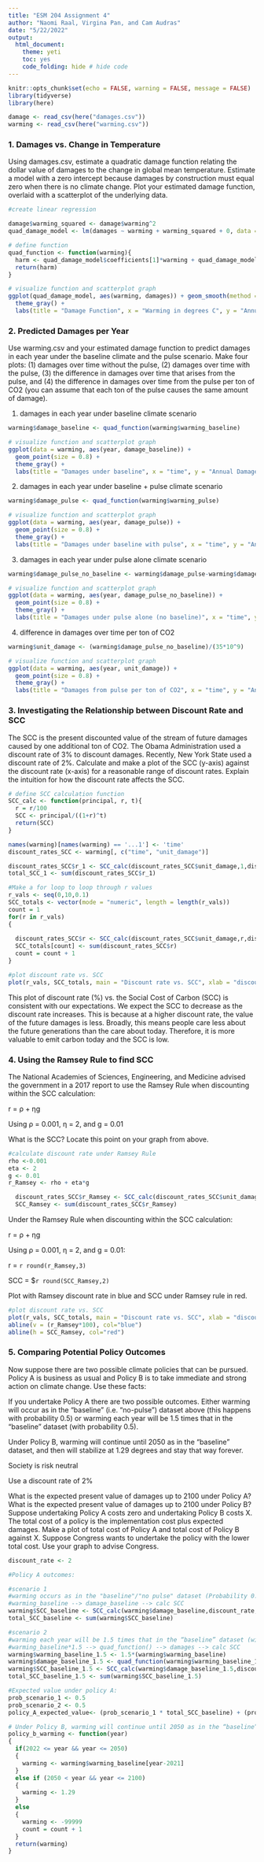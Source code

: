 ```yaml
---
title: "ESM 204 Assignment 4"
author: "Naomi Raal, Virgina Pan, and Cam Audras"
date: "5/22/2022"
output: 
  html_document:
    theme: yeti
    toc: yes
    code_folding: hide # hide code
---
```


```r
knitr::opts_chunk$set(echo = FALSE, warning = FALSE, message = FALSE)
library(tidyverse)
library(here)
```

```r
damage <- read_csv(here("damages.csv"))
warming <- read_csv(here("warming.csv"))
```

### **1. Damages vs. Change in Temperature**
Using damages.csv, estimate a quadratic damage function relating the dollar value of damages to the change in global mean temperature. Estimate a model with a zero intercept because damages by construction must equal zero when there is no climate change. Plot your estimated damage function, overlaid with a scatterplot of the underlying data.

```r
#create linear regression 

damage$warming_squared <- damage$warming^2
quad_damage_model <- lm(damages ~ warming + warming_squared + 0, data = damage)

# define function 
quad_function <- function(warming){
  harm <- quad_damage_model$coefficients[1]*warming + quad_damage_model$coefficients[2]*warming^2
  return(harm)
}
```


```r
# visualize function and scatterplot graph
ggplot(quad_damage_model, aes(warming, damages)) + geom_smooth(method = "lm", formula = y ~ x + I(x^2), color = "brown") + geom_point(size = 0.8) + 
  theme_gray() +
  labs(title = "Damage Function", x = "Warming in degrees C", y = "Annual Damages in USD")
```


### **2. Predicted Damages per Year**
Use warming.csv and your estimated damage function to predict damages in each year under the baseline climate and the pulse scenario. Make four plots: (1) damages over time without the pulse, (2) damages over time with the pulse, (3) the difference in damages over time that arises from the pulse, and (4) the difference in damages over time from the pulse per ton of CO2 (you can assume that each ton of the pulse causes the same amount of damage).

(1) damages in each year under baseline climate scenario
```r
warming$damage_baseline <- quad_function(warming$warming_baseline)
```
```r
# visualize function and scatterplot graph
ggplot(data = warming, aes(year, damage_baseline)) + 
  geom_point(size = 0.8) + 
  theme_gray() +
  labs(title = "Damages under baseline", x = "time", y = "Annual Damages in USD")
```

(2) damages in each year under baseline + pulse climate scenario
```r
warming$damage_pulse <- quad_function(warming$warming_pulse)
```

```r
# visualize function and scatterplot graph
ggplot(data = warming, aes(year, damage_pulse)) + 
  geom_point(size = 0.8) + 
  theme_gray() +
  labs(title = "Damages under baseline with pulse", x = "time", y = "Annual Damages in USD")
```

(3) damages in each year under pulse alone climate scenario
```r
warming$damage_pulse_no_baseline <- warming$damage_pulse-warming$damage_baseline
```

```r
# visualize function and scatterplot graph
ggplot(data = warming, aes(year, damage_pulse_no_baseline)) + 
  geom_point(size = 0.8) + 
  theme_gray() +
  labs(title = "Damages under pulse alone (no baseline)", x = "time", y = "Annual Damages in USD")
```

(4) difference in damages over time per ton of CO2
```r
warming$unit_damage <- (warming$damage_pulse_no_baseline)/(35*10^9)
```

```r
# visualize function and scatterplot graph
ggplot(data = warming, aes(year, unit_damage)) + 
  geom_point(size = 0.8) + 
  theme_gray() +
  labs(title = "Damages from pulse per ton of CO2", x = "time", y = "Annual Damages in USD per ton CO2")
```



### **3. Investigating the Relationship between Discount Rate and SCC**
The SCC is the present discounted value of the stream of future damages caused by one
additional ton of CO2. The Obama Administration used a discount rate of 3% to discount
damages. Recently, New York State used a discount rate of 2%. Calculate and make a plot
of the SCC (y-axis) against the discount rate (x-axis) for a reasonable range of discount rates. Explain the intuition for how the discount rate affects the SCC.

```r
# define SCC calculation function 
SCC_calc <- function(principal, r, t){
  r = r/100
  SCC <- principal/((1+r)^t)
  return(SCC)
}
```

```r
names(warming)[names(warming) == '...1'] <- 'time'
discount_rates_SCC <- warming[, c("time", "unit_damage")]
```

```r
discount_rates_SCC$r_1 <- SCC_calc(discount_rates_SCC$unit_damage,1,discount_rates_SCC$time)
total_SCC_1 <- sum(discount_rates_SCC$r_1)
```


```r
#Make a for loop to loop through r values
r_vals <- seq(0,10,0.1)
SCC_totals <- vector(mode = "numeric", length = length(r_vals))
count = 1
for(r in r_vals)
{
  
  discount_rates_SCC$r <- SCC_calc(discount_rates_SCC$unit_damage,r,discount_rates_SCC$time)
  SCC_totals[count] <- sum(discount_rates_SCC$r)
  count = count + 1
}
```
```r
#plot discount rate vs. SCC
plot(r_vals, SCC_totals, main = "Discount rate vs. SCC", xlab = "discount rate (%)", ylab = "Social Cost of Carbon (SCC) in USD")
```

This plot of discount rate (%) vs. the Social Cost of Carbon (SCC) is consistent with our expectations. We expect the SCC to decrease as the discount rate increases. This is because at a higher discount rate, the value of the future damages is less. Broadly, this means people care less about the future generations than the care about today. Therefore, it is more valuable to emit carbon today and the SCC is low. 

### **4. Using the Ramsey Rule to find SCC**
The National Academies of Sciences, Engineering, and Medicine advised the government in a 2017 report to use the Ramsey Rule when discounting within the SCC calculation:

r = ρ + ηg

Using ρ = 0.001, η = 2, and g = 0.01

What is the SCC? Locate this point on your graph from above.

```r
#calculate discount rate under Ramsey Rule
rho <-0.001
eta <- 2
g <- 0.01
r_Ramsey <- rho + eta*g
```
```r
  discount_rates_SCC$r_Ramsey <- SCC_calc(discount_rates_SCC$unit_damage,(r_Ramsey*100),discount_rates_SCC$time)
  SCC_Ramsey <- sum(discount_rates_SCC$r_Ramsey)
```

Under the Ramsey Rule when discounting within the SCC calculation:

r = ρ + ηg

Using ρ = 0.001, η = 2, and g = 0.01:

r = `r round(r_Ramsey,3)`

SCC = $`r round(SCC_Ramsey,2)` 

Plot with Ramsey discount rate in blue and SCC under Ramsey rule in red. 


```r
#plot discount rate vs. SCC
plot(r_vals, SCC_totals, main = "Discount rate vs. SCC", xlab = "discount rate (%)", ylab = "Social Cost of Carbon (SCC) in USD")
abline(v = (r_Ramsey*100), col="blue")
abline(h = SCC_Ramsey, col="red")
```

### **5. Comparing Potential Policy Outcomes**
Now suppose there are two possible climate policies that can be pursued. Policy A is business as usual and Policy B is to take immediate and strong action on climate change. Use these facts:

If you undertake Policy A there are two possible outcomes. Either warming will occur as in the “baseline” (i.e. “no-pulse”) dataset above (this happens with probability 0.5) or warming each year will be 1.5 times that in the “baseline” dataset (with probability 0.5).

Under Policy B, warming will continue until 2050 as in the “baseline” dataset, and then
will stabilize at 1.29 degrees and stay that way forever.

Society is risk neutral

Use a discount rate of 2%

What is the expected present value of damages up to 2100 under Policy A? What is the
expected present value of damages up to 2100 under Policy B? Suppose undertaking Policy
A costs zero and undertaking Policy B costs X. The total cost of a policy is the implementation cost plus expected damages. Make a plot of total cost of Policy A and total cost of Policy B against X. Suppose Congress wants to undertake the policy with the lower total cost. Use your graph to advise Congress.

```r
discount_rate <- 2

#Policy A outcomes:

#scenario 1
#warming occurs as in the "baseline"/"no pulse" dataset (Probability 0.5)
#warming_baseline --> damage_baseline --> calc SCC
warming$SCC_baseline <- SCC_calc(warming$damage_baseline,discount_rate,warming$time)
total_SCC_baseline <- sum(warming$SCC_baseline)

#scenario 2
#warming each year will be 1.5 times that in the “baseline” dataset (with probability 0.5)
#warming_baseline*1.5 --> quad_function() --> damages --> calc SCC
warming$warming_baseline_1.5 <- 1.5*(warming$warming_baseline)
warming$damage_baseline_1.5 <- quad_function(warming$warming_baseline_1.5)
warming$SCC_baseline_1.5 <- SCC_calc(warming$damage_baseline_1.5,discount_rate,warming$time)
total_SCC_baseline_1.5 <- sum(warming$SCC_baseline_1.5)

#Expected value under policy A:
prob_scenario_1 <- 0.5
prob_scenario_2 <- 0.5
policy_A_expected_value<- (prob_scenario_1 * total_SCC_baseline) + (prob_scenario_2 * total_SCC_baseline_1.5)

```

```r
# Under Policy B, warming will continue until 2050 as in the “baseline” dataset, and then will stabilize at 1.29 degrees and stay that way forever.
policy_b_warming <- function(year)
{
  if(2022 <= year && year <= 2050)
  {
    warming <- warming$warming_baseline[year-2021]
  }
  else if (2050 < year && year <= 2100)
  {
    warming <- 1.29
  }
  else
  {
    warming <- -99999
    count = count + 1
  }
  return(warming)
}
  
```


